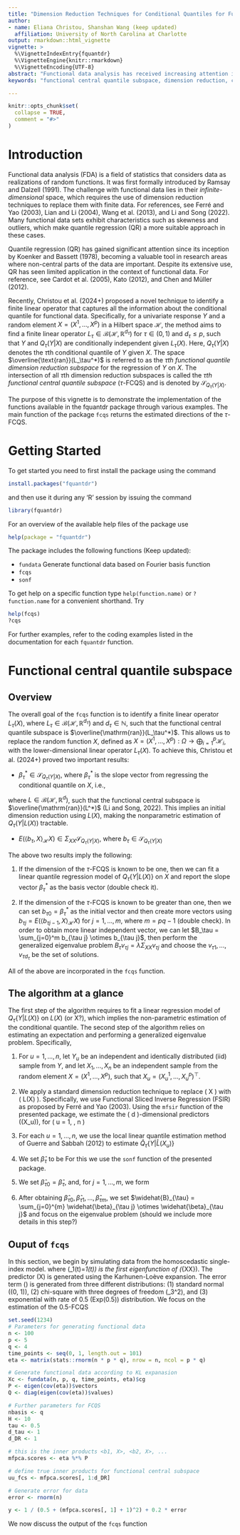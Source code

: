 ```yaml
---
title: "Dimension Reduction Techniques for Conditional Quantiles for Functional Data in R: A Vignette"
author: 
- name: Eliana Christou, Shanshan Wang (keep updated)
  affiliation: University of North Carolina at Charlotte
output: rmarkdown::html_vignette
vignette: >
  %\VignetteIndexEntry{fquantdr}
  %\VignetteEngine{knitr::rmarkdown}
  %\VignetteEncoding{UTF-8}
abstract: "Functional data analysis has received increasing attention in recent years due to its ability to handle infinite-dimensional functional predictors, which require dimension reduction techniques. However, existing research primarily relies on traditional mean regression methods, with limited focus on quantile regression. `fquantdr` is an `R` package that addresses this gap by performing dimension reduction for conditional quantiles in functional data, identifying the directions that span the Functional Central Quantile Subspace (FCQS)."
keywords: "functional central quantile subspace, dimension reduction, conditional quantiles, functional data analysis"

---
```


```r
knitr::opts_chunk$set(
  collapse = TRUE,
  comment = "#>"
)
```

# Introduction

Functional data analysis (FDA) is a field of statistics that considers data as realizations of random functions. It was first formally introduced by Ramsay and Dalzell (1991). The challenge with functional data lies in their *infinite-dimensional* space, which requires the use of dimension reduction techniques to replace them with finite data. For references, see Ferré and Yao (2003), Lian and Li (2004), Wang et al. (2013), and Li and Song (2022). Many functional data sets exhibit characteristics such as skewness and outliers, which make quantile regression (QR) a more suitable approach in these cases.

Quantile regression (QR) has gained significant attention since its inception by Koenker and Bassett (1978), becoming a valuable tool in research areas where non-central parts of the data are important. Despite its extensive use, QR has seen limited application in the context of functional data. For reference, see Cardot et al. (2005), Kato (2012), and Chen and Müller (2012).


Recently, Christou et al. (2024+) proposed a novel technique to identify a finite linear operator that captures all the information about the conditional quantile for functional data. Specifically, for a univariate response $Y$ and a random element $X = (X^1, \ldots, X^p)$ in a Hilbert space $\mathscr{H}$, the method aims to find a finite linear operator $L_\tau \in \mathscr{B}(\mathscr{H}, \mathbb{R}^{d_\tau})$ for $\tau \in (0, 1)$ and $d_\tau \leq p$, such that $Y$ and $Q_\tau(Y|X)$ are conditionally independent given $L_\tau(X)$. Here, $Q_\tau(Y|X)$ denotes the $\tau$th conditional quantile of $Y$ given $X$. The space $\overline{\text{ran}}(L_\tau^*)$ is referred to as the *$\tau$th functional quantile dimension reduction subspace* for the regression of $Y$ on $X$. The intersection of all $\tau$th dimension reduction subspaces is called the *$\tau$th functional central quantile subspace* ($\tau$-FCQS) and is denoted by $\mathcal{S}_{Q_\tau(Y|X)}$.

The purpose of this vignette is to demonstrate the implementation of the functions available in the fquantdr package through various examples. The main function of the package `fcqs` returns the estimated directions of the $\tau$-FCQS.

# Getting Started

To get started you need to first install the package using the command
```r
install.packages("fquantdr")
```

and then use it during any 'R' session by issuing the command
```r
library(fquantdr)
```

For an overview of the available help files of the package use
```r
help(package = "fquantdr")
```

The package includes the following functions (Keep updated):

* `fundata` Generate functional data based on Fourier basis function
* `fcqs`
* `sonf`

<!-- * `discrete` Discretize conversion of a continuous numeric vector -->
<!-- * `gramatrix` Computes the center gram matrix -->
<!-- * `matpower` Power of a matrix -->
<!-- * `mcorr` Multiple correlation between two random vectors -->
<!-- * `mppower` Moore-Penrose type power -->
<!-- * `qmat` Computes a transformed identity matrix -->
<!-- * `rigpower` Ridge-regression type power -->
<!-- * `slav` Compute slice average  -->
<!-- * `slprob` Compute slice proportions  -->
<!-- * `symmetry` Symmtrize Matrix -->

To get help on a specific function type `help(function.name)` or `?function.name` for a convenient shorthand. Try
```r
help(fcqs)
?cqs
```

For further examples, refer to the coding examples listed in the documentation for each `fquantdr` function.

# Functional central quantile subspace
## Overview

The overall goal of the `fcqs` function is to identify a finite linear operator $L_\tau(X)$, where $L_{\tau} \in \mathscr{B}(\mathscr{H}, \mathbb{R}^{d_\tau})$ and $d_{\tau} \in \mathbb{N}$, such that the functional central quantile subspace is $\overline{\mathrm{ran}}(L_\tau^*)$. This allows us to replace the random function $X$, defined as $X = (X^1, \dots, X^p): \Omega \rightarrow \bigoplus_{i=1}^{p} \mathcal{H}_i$, with the lower-dimensional linear operator $L_\tau(X)$. To achieve this, Christou et al. (2024+) proved two important results:

* $\beta_\tau^* \in \mathcal{S}_{Q_{\tau}(Y|X)}$, where $\beta_\tau^*$ is the slope vector from regressing the conditional quantile on $X$, i.e.,

\begin{eqnarray*}
(\alpha_{\tau}^*, \beta_{\tau}^*) = \arg \min_{(a_{\tau}, b_{\tau})} E [Q_{\tau}\{Y|L(X)\} - a_{\tau} - \langle b_{\tau}, X \rangle_{\mathscr{H}}]^2
\end{eqnarray*}
where $L \in \mathscr{B}(\mathscr{H}, \mathbb{R}^d)$, such that the functional central subspace is $\overline{\mathrm{ran}}(L^*)$ (Li and Song, 2022). This implies an initial dimension reduction using $L(X)$, making the nonparametric estimation of $Q_\tau(Y|L(X))$ tractable. 

* $E({\langle b_\tau, X \rangle}_\mathscr{H} X ) \in \Sigma_{XX} \mathcal{S}_{Q_\tau (Y|X)}$, where $b_\tau \in \mathcal{S}_{Q_\tau (Y|X)}$

The above two results imply the following:

1. If the dimension of the $\tau$-FCQS is known to be one, then we can fit a linear quantile regression model of $Q_\tau\{Y|L(X)\}$ on $X$ and report the 
slope vector $\beta_\tau^*$ as the basis vector (double check it).

1. If the dimension of the $\tau$-FCQS is known to be greater than one, then we can set $b_{\tau 0} = \beta_\tau^*$ as the initial vector and then create more vectors using $b_{\tau j} = E(\langle b_{\tau j-1}, X \rangle_\mathscr{H} X)$ for $j = 1, ..., m$, where $m = pq-1$ (double check). In order to obtain more linear independent vector, we can let $B_\tau = \sum_{j=0}^m b_{\tau j} \otimes b_{\tau j}$, then perform the generalized eigenvalue problem $B_\tau v_{\tau j} = \lambda \Sigma_{XX} v_{\tau j}$ and choose the $v_{\tau 1}, ..., v_{\tau d_\tau}$ be the set of solutions. 

All of the above are incorporated in the `fcqs` function.

## The algorithm at a glance

The first step of the algorithm requires to fit a linear regression model of $Q_\tau \{Y|L(X) \}$ on $L(X)$ (or X?), which implies the non-parametric estimation of the conditional quantile. The second step of the algorithm relies on estimating an expectation and performing a generalized eigenvalue problem.  Specifically,

1. For $u=1, \dots, n$, let $Y_u$ be an independent and identically distributed (iid) sample from $Y$, and let $X_1, \dots, X_n$ be an independent sample from the random element $X = (X^1, \dots, X^p)$, such that $X_u = (X_u^1, \dots, X_u^p)^{\top}$.

1. We apply a standard dimension reduction technique to replace \( X \) with \( L(X) \). Specifically, we use Functional Sliced Inverse Regression (FSIR) as proposed by Ferré and Yao (2003). Using the `mfsir` function of the presented package, we estimate the \( d \)-dimensional predictors \(\widehat{L}(X_u)\), for \( u = 1, \dots, n \)

1. For each $u=1, \dots, n$, we use the local linear quantile estimation method of Guerre and Sabbah (2012) to estimate $\widehat{Q}_{\tau}\{Y| \widehat{L}(X_u)\}$

1. We set $\widehat{\beta}_{\tau}$ to be 
\begin{eqnarray*}
(\widehat{\alpha}_{\tau}, \widehat{\beta}_{\tau}) = \arg \min_{(a_{\tau}, b_{\tau})} \sum_{u=1}^{n} [\widehat{Q}_{\tau}\{Y | \widehat{L}(X_u)\} - a_{\tau} - \langle b_{\tau}, X_u \rangle_{\mathscr{H}}]^2,
\end{eqnarray*}
For this we use the `sonf` function of the presented package.

1. We set $\widehat{\beta}_{\tau 0} = \widehat{\beta}_{\tau}$, and, for $j=1, \dots, m$, we form
\begin{eqnarray*}
\widehat{\beta}_{\tau j} = n^{-1} \sum_{u=1}^{n}\langle \widehat{\beta}_{\tau j-1}, X_u \rangle_{\mathscr{H}}X_u.
\end{eqnarray*}

1. After obtaining $\widehat{\beta}_{\tau 0}, \widehat{\beta}_{\tau 1}, \dots, \widehat{\beta}_{\tau m}$, we set $\widehat{B}_{\tau} = \sum_{j=0}^{m} \widehat{\beta}_{\tau j} \otimes \widehat{\beta}_{\tau j}$ and focus on the eigenvalue problem (should we include more details in this step?)

## Ouput of `fcqs`
In this section, we begin by simulating data from the homoscedastic single-index model.
\begin{eqnarray*}
\quad Y &= \frac{1}{0.5 + (\langle \beta_1, X \rangle_{\mathscr{H}} +1)^2} + 0.2\varepsilon, \ \text{where} \ \mathcal{S}_{Q_{\tau}(Y|X)} = \mathrm{span} \{\beta_1\}
\end{eqnarray*}
where \(\beta_1(t)=\psi_1(t)\) is the first eigenfunction of \(\Sigma_{XX}\). The predictor \(X\) is generated using the Karhunen-Loève expansion. The error term \(\varepsilon\) is generated from three different distributions: (1) standard normal \(\mathcal{N}(0, 1)\), (2) chi-square with three degrees of freedom \(\mathcal{X}_3^2\), and (3) exponential with rate of 0.5 (Exp(0.5)) distribution. We focus on the estimation of the 0.5-FCQS
```r
set.seed(1234)
# Parameters for generating functional data
n <- 100
p <- 5
q <- 4
time_points <- seq(0, 1, length.out = 101)
eta <- matrix(stats::rnorm(n * p * q), nrow = n, ncol = p * q)

# Generate functional data according to KL expanasion
Xc <- fundata(n, p, q, time_points, eta)$cg
P <- eigen(cov(eta))$vectors
Q <- diag(eigen(cov(eta))$values)

# Further parameters for FCQS
nbasis <- q
H <- 10
tau <- 0.5
d_tau <- 1
d_DR <- 1

# this is the inner products <b1, X>, <b2, X>, ... 
mfpca.scores <- eta %*% P

# define true inner products for functional central subspace
uu_fcs <- mfpca.scores[, 1:d_DR]

# Generate error for data
error <- rnorm(n)

y <- 1 / (0.5 + (mfpca.scores[, 1] + 1)^2) + 0.2 * error
```
We now discuss the output of the `fcqs` function
```r

```
